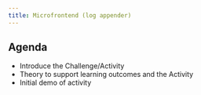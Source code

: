 ---
title: Microfrontend (log appender)
---
## Agenda

- Introduce the Challenge/Activity
- Theory to support learning outcomes and the Activity
- Initial demo of activity
